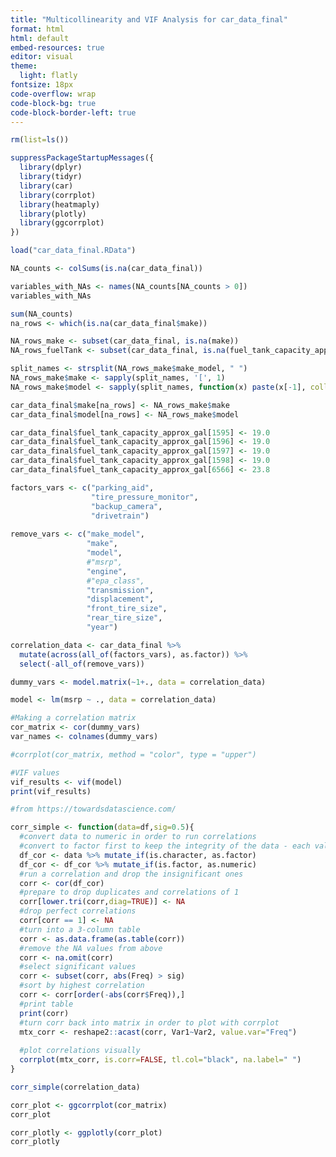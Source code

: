 ```yaml
---
title: "Multicollinearity and VIF Analysis for car_data_final"
format: html
html: default
embed-resources: true
editor: visual
theme: 
  light: flatly
fontsize: 18px
code-overflow: wrap
code-block-bg: true
code-block-border-left: true
---
```



```r
rm(list=ls())

suppressPackageStartupMessages({
  library(dplyr)
  library(tidyr)
  library(car)
  library(corrplot)
  library(heatmaply)
  library(plotly)
  library(ggcorrplot)
})

load("car_data_final.RData")
```

```r
NA_counts <- colSums(is.na(car_data_final))

variables_with_NAs <- names(NA_counts[NA_counts > 0])
variables_with_NAs

sum(NA_counts)
na_rows <- which(is.na(car_data_final$make))

NA_rows_make <- subset(car_data_final, is.na(make))
NA_rows_fuelTank <- subset(car_data_final, is.na(fuel_tank_capacity_approx_gal))
```

```r
split_names <- strsplit(NA_rows_make$make_model, " ")
NA_rows_make$make <- sapply(split_names, '[', 1)
NA_rows_make$model <- sapply(split_names, function(x) paste(x[-1], collapse = " "))

car_data_final$make[na_rows] <- NA_rows_make$make
car_data_final$model[na_rows] <- NA_rows_make$model

car_data_final$fuel_tank_capacity_approx_gal[1595] <- 19.0
car_data_final$fuel_tank_capacity_approx_gal[1596] <- 19.0
car_data_final$fuel_tank_capacity_approx_gal[1597] <- 19.0
car_data_final$fuel_tank_capacity_approx_gal[1598] <- 19.0
car_data_final$fuel_tank_capacity_approx_gal[6566] <- 23.8
```

```r
factors_vars <- c("parking_aid", 
                  "tire_pressure_monitor",
                  "backup_camera",
                  "drivetrain")
                  
remove_vars <- c("make_model",
                 "make",
                 "model",
                 #"msrp",
                 "engine",
                 #"epa_class",
                 "transmission",
                 "displacement",
                 "front_tire_size",
                 "rear_tire_size",
                 "year")

correlation_data <- car_data_final %>%
  mutate(across(all_of(factors_vars), as.factor)) %>%
  select(-all_of(remove_vars))
```

```r
dummy_vars <- model.matrix(~1+., data = correlation_data)

model <- lm(msrp ~ ., data = correlation_data)
```

```r
#Making a correlation matrix
cor_matrix <- cor(dummy_vars)
var_names <- colnames(dummy_vars)

#corrplot(cor_matrix, method = "color", type = "upper")

#VIF values
vif_results <- vif(model)
print(vif_results)

```

```r
#from https://towardsdatascience.com/

corr_simple <- function(data=df,sig=0.5){
  #convert data to numeric in order to run correlations
  #convert to factor first to keep the integrity of the data - each value will become a number rather than turn into NA
  df_cor <- data %>% mutate_if(is.character, as.factor)
  df_cor <- df_cor %>% mutate_if(is.factor, as.numeric)
  #run a correlation and drop the insignificant ones
  corr <- cor(df_cor)
  #prepare to drop duplicates and correlations of 1     
  corr[lower.tri(corr,diag=TRUE)] <- NA 
  #drop perfect correlations
  corr[corr == 1] <- NA 
  #turn into a 3-column table
  corr <- as.data.frame(as.table(corr))
  #remove the NA values from above 
  corr <- na.omit(corr) 
  #select significant values  
  corr <- subset(corr, abs(Freq) > sig) 
  #sort by highest correlation
  corr <- corr[order(-abs(corr$Freq)),] 
  #print table
  print(corr)
  #turn corr back into matrix in order to plot with corrplot
  mtx_corr <- reshape2::acast(corr, Var1~Var2, value.var="Freq")
  
  #plot correlations visually
  corrplot(mtx_corr, is.corr=FALSE, tl.col="black", na.label=" ")
}

corr_simple(correlation_data)

```

```r
corr_plot <- ggcorrplot(cor_matrix)
corr_plot

corr_plotly <- ggplotly(corr_plot)
corr_plotly

```
